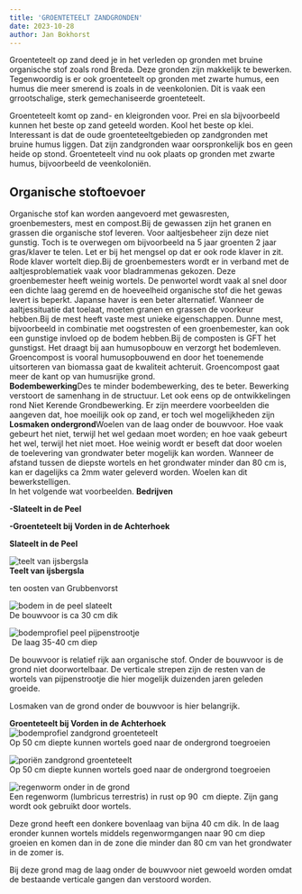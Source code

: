 ```yaml
---
title: 'GROENTETEELT ZANDGRONDEN'
date: 2023-10-28
author: Jan Bokhorst
---
```



Groenteteelt op zand deed je in het verleden op gronden met bruine organische stof zoals rond Breda. Deze gronden zijn makkelijk te bewerken. Tegenwoordig is er ook groenteteelt op gronden met zwarte humus, een humus die meer smerend is zoals in de veenkolonien. Dit is vaak een grrootschalige, sterk gemechaniseerde groenteteelt.  


Groenteteelt komt op zand- en kleigronden voor. Prei en sla bijvoorbeeld kunnen het beste op zand geteeld worden. Kool het beste op klei. Interessant is dat de oude groenteteeltgebieden op zandgronden met bruine humus liggen. Dat zijn zandgronden waar oorspronkelijk bos en geen heide op stond. Groenteteelt vind nu ook plaats op gronden met zwarte humus, bijvoorbeeld de veenkoloniën. 


## Organische stoftoevoer

Organische stof kan worden aangevoerd met gewasresten, groenbemesters, mest en compost.Bij de gewassen zijn het granen en grassen die organische stof leveren. Voor aaltjesbeheer zijn deze niet gunstig. Toch is te overwegen om bijvoorbeeld na 5 jaar groenten 2 jaar gras/klaver te telen. Let er bij het mengsel op dat er ook rode klaver in zit. Rode klaver wortelt diep.Bij de groenbemesters wordt er in verband met de aaltjesproblematiek vaak voor bladrammenas gekozen. Deze groenbemester heeft weinig wortels. De penwortel wordt vaak al snel door een dichte laag geremd en de hoeveelheid organische stof die het gewas levert is beperkt. Japanse haver is een beter alternatief. Wanneer de aaltjessituatie dat toelaat, moeten granen en grassen de voorkeur hebben.Bij de mest heeft vaste mest unieke eigenschappen. Dunne mest, bijvoorbeeld in combinatie met oogstresten of een groenbemester, kan ook een gunstige invloed op de bodem hebben.Bij de composten is GFT het gunstigst. Het draagt bij aan humusopbouw en verzorgt het bodemleven. Groencompost is vooral humusopbouwend en door het toenemende uitsorteren van biomassa gaat de kwaliteit achteruit. Groencompost gaat meer de kant op van humusrijke grond.  
**Bodembewerking**Des te minder bodembewerking, des te beter. Bewerking verstoort de samenhang in de structuur. Let ook eens op de ontwikkelingen rond Niet Kerende Grondbewerking. Er zijn meerdere voorbeelden die aangeven dat, hoe moeilijk ook op zand, er toch wel mogelijkheden zijn  
**Losmaken ondergrond**Woelen van de laag onder de bouwvoor. Hoe vaak gebeurt het niet, terwijl het wel gedaan moet worden; en hoe vaak gebeurt het wel, terwijl het niet moet. Hoe weinig wordt er beseft dat door woelen de toelevering van grondwater beter mogelijk kan worden. Wanneer de afstand tussen de diepste wortels en het grondwater minder dan 80 cm is, kan er dagelijks ca 2mm water geleverd worden. Woelen kan dit bewerkstelligen.  
In het volgende wat voorbeelden. **Bedrijven**  
  
**-Slateelt in de Peel**

**-Groenteteelt bij Vorden in de Achterhoek**

**Slateelt in de Peel**  
 
![teelt van ijsbergsla](../img/Img5906(Small)-1920w.jpg)   
**Teelt van ijsbergsla**

ten oosten van Grubbenvorst

 

  
![bodem in de peel slateelt](../img/Img5910(Small)-1920w.jpg)   
De bouwvoor is ca 30 cm dik

 

  
![bodemprofiel peel pijpenstrootje](../img/Img5916(Small)(1)-1920w.jpg)   
 De laag 35-40 cm diep

De bouwvoor is relatief rijk aan organische stof. Onder de bouwvoor is de grond niet doorwortelbaar. De verticale strepen zijn de resten van de wortels van pijpenstrootje die hier mogelijk duizenden jaren geleden groeide.

Losmaken van de grond onder de bouwvoor is hier belangrijk.

 

**Groenteteelt bij Vorden in de Achterhoek**   
![bodemprofiel zandgrond groenteteelt](../img/vordendruiven043(Small)-1920w.jpg)   
Op 50 cm diepte kunnen wortels goed naar de ondergrond toegroeien

 

  
![poriën zandgrond groenteteelt](../img/vordendruiven068(Small)-1920w.jpg)   
Op 50 cm diepte kunnen wortels goed naar de ondergrond toegroeien

 

  
![regenworm onder in de grond](../img/vordendruiven085(Small)-1920w.jpg)   
Een regenworm (lumbricus terrestris) in rust op 90  cm diepte. Zijn gang wordt ook gebruikt door wortels.

Deze grond heeft een donkere bovenlaag van bijna 40 cm dik. In de laag eronder kunnen wortels middels regenwormgangen naar 90 cm diep groeien en komen dan in de zone die minder dan 80 cm van het grondwater in de zomer is.

  
Bij deze grond mag de laag onder de bouwvoor niet gewoeld worden omdat de bestaande verticale gangen dan verstoord worden.

 



